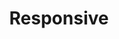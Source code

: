 ---
title: 'Responsive'
description: 'Display inline code and code blocks'
icon: 'tablet-smartphone'
---
